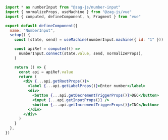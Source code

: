 ```jsx
import * as numberInput from "@zag-js/number-input"
import { normalizeProps, useMachine } from "@zag-js/vue"
import { computed, defineComponent, h, Fragment } from "vue"

export default defineComponent({
  name: "NumberInput",
  setup() {
    const [state, send] = useMachine(numberInput.machine({ id: "1" }))

    const apiRef = computed(() =>
      numberInput.connect(state.value, send, normalizeProps),
    )

    return () => {
      const api = apiRef.value
      return (
        <div {...api.getRootProps()}>
          <label {...api.getLabelProps()}>Enter number</label>
          <div>
            <button {...api.getDecrementTriggerProps()}>DEC</button>
            <input {...api.getInputProps()} />
            <button {...api.getIncrementTriggerProps()}>INC</button>
          </div>
        </div>
      )
    }
  },
})
```

